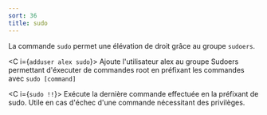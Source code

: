 ```yaml
---
sort: 36
title: sudo
---
```


La commande `sudo` permet une élévation de droit grâce au groupe `sudoers`.

<C i={`adduser alex sudo`}>
  Ajoute l'utilisateur alex au groupe Sudoers permettant d'éxecuter de commandes
  root en préfixant les commandes avec `sudo [command]`
</C>

<C i={`sudo !!`}>
  Exécute la dernière commande effectuée en la préfixant de sudo. Utile en cas
  d'échec d'une commande nécessitant des privilèges.
</C>
